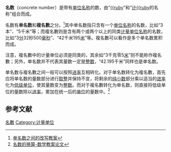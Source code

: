 {{noteTA
|G1=單位
}}
'''名数'''（concrete number）是带有[[计量单位|单位名称]]的数，由“[[量数|{{ruby]]”和“[[计量单位|计{{ruby]]的名称”组合而成。

名数有'''单名数'''和'''複名數'''之分。<ref>[http://dllx.xhedu.sh.cn/cms/app/info/doc/index.php/24818 单名数之间的改写教案]{{dead link|date=2017年12月 |bot=InternetArchiveBot |fix-attempted=yes }}</ref>其中单名数指只含有一个[[计量单位|单位名称]]的名数，比如“3本”、“5千米”等；而複名數则是含有两个或两个以上的同类[[计量单位|计量单位名称]]的名数，比如“3[[分钟|分]]32秒500[[毫秒|毫秒]]”、“42千米195[[米_(單位)|米]]”等。複名數可以看作是多个单名数累积而成。

注意，複名數中的计量单位必须是同类的，其余如“3千克零5[[米_(單位)|米]]”则不能称作複名數；另外，单名数并不代表其量数一定是[[整数|整数]]，“42.195千米”同样也是单名数。

单名数与複名數之间一般可以按照[[进率|进率]]互相转化。对于单名数转化为複名數，首先应将单名数的量数部分进行[[取整|取整]]并保持不变，将剩余的[[纯小数|纯小数]]部分乘以适当的[[进率|进率]]化为[[低级单位|低级单位]]，使其量数变为[[整数|整数]]。而对于複名數转化为单名数，则直接将低级单位的量数除以[[进率|进率]]，累加在统一后的[[计量单位|单位]]的量数中。<ref>[http://www.laixx.com/jiaoan/196/209/show/62870.html 名数的换算-数学教案论文]{{Dead link|date=2018年7月 |bot=InternetArchiveBot |fix-attempted=no }}</ref>

== 参考文献 ==
{{Reflist|30em}}

[[Category:名數|]]
[[Category:计量单位|Category:计量单位]]

{{数学小作品}}